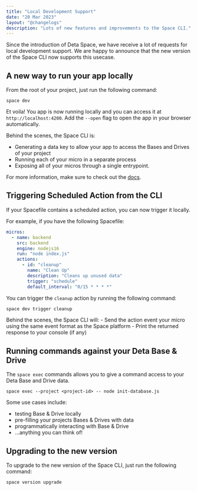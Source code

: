 ```yaml
---
title: "Local Development Support"
date: "20 Mar 2023"
layout: "@changelogs"
description: "Lots of new features and improvements to the Space CLI."
---
```


Since the introduction of Deta Space, we have receive a lot of requests for local development support.
We are happy to announce that the new version of the Space CLI now supports this usecase.

## A new way to run your app locally

From the root of your project, just run the following command:

```
space dev
```

Et voila! You app is now running locally and you can access it at `http://localhost:4200`.
Add the `--open` flag to open the app in your browser automatically.

Behind the scenes, the Space CLI is:

- Generating a data key to allow your app to access the Bases and Drives of your project
- Running each of your micro in a separate process
- Exposing all of your micros through a single entrypoint.

For more information, make sure to check out the [docs](/docs/en/basics/local).

## Triggering Scheduled Action from the CLI

If your Spacefile contains a scheduled action, you can now trigger it locally.

For example, if you have the following Spacefile:

```yaml
micros:
  - name: backend
    src: backend
    engine: nodejs16
    run: "node index.js"
    actions:
      - id: "cleanup"
        name: "Clean Up"
        description: "Cleans up unused data"
        trigger: "schedule"
        default_interval: "0/15 * * * *"
```

You can trigger the `cleanup` action by running the following command:

```bash
space dev trigger cleanup
```

Behind the scenes, the Space CLI will:
    - Send the action event your micro using the same event format as the Space platform
    - Print the returned response to your console (if any)

## Running commands against your Deta Base & Drive

The `space exec` commands allows you to give a command access to your Deta Base and Drive data.

```
space exec --project <project-id> -- node init-database.js
```

Some use cases include:

- testing Base & Drive locally
- pre-filling your projects Bases & Drives with data
- programmatically interacting with Base & Drive
- …anything you can think of!

## Upgrading to the new version

To upgrade to the new version of the Space CLI, just run the following command:

```
space version upgrade
```
